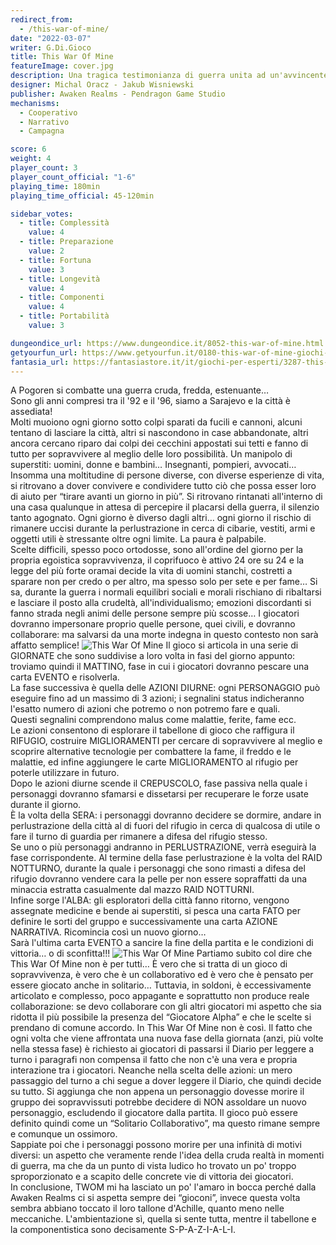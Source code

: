```yaml
---
redirect_from:
  - /this-war-of-mine/
date: "2022-03-07"
writer: G.Di.Gioco
title: This War Of Mine
featureImage: cover.jpg
description: Una tragica testimonianza di guerra unita ad un'avvincente storia che aspetta solo TE per essere raccontata…
designer: Michal Oracz - Jakub Wisniewski
publisher: Awaken Realms - Pendragon Game Studio
mechanisms:
  - Cooperativo
  - Narrativo
  - Campagna

score: 6
weight: 4
player_count: 3
player_count_official: "1-6"
playing_time: 180min
playing_time_official: 45-120min

sidebar_votes:
  - title: Complessità
    value: 4
  - title: Preparazione
    value: 2
  - title: Fortuna
    value: 3
  - title: Longevità
    value: 4
  - title: Componenti
    value: 4
  - title: Portabilità
    value: 3

dungeondice_url: https://www.dungeondice.it/8052-this-war-of-mine.html
getyourfun_url: https://www.getyourfun.it/0180-this-war-of-mine-giochi-avventura.html
fantasia_url: https://fantasiastore.it/it/giochi-per-esperti/3287-this-war-of-mine.html
---
```


<Setting>
  A Pogoren si combatte una guerra cruda, fredda, estenuante…
  <br />
  Sono gli anni compresi tra il '92 e il '96, siamo a Sarajevo e la città è
  assediata!
  <br />
  Molti muoiono ogni giorno sotto colpi sparati da fucili e cannoni, alcuni
  tentano di lasciare la città, altri si nascondono in case abbandonate, altri
  ancora cercano riparo dai colpi dei cecchini appostati sui tetti e fanno di
  tutto per sopravvivere al meglio delle loro possibilità. Un manipolo di
  superstiti: uomini, donne e bambini… Insegnanti, pompieri, avvocati… Insomma
  una moltitudine di persone diverse, con diverse esperienze di vita, si
  ritrovano a dover convivere e condividere tutto ciò che possa esser loro di
  aiuto per “tirare avanti un giorno in più”. Si ritrovano rintanati all'interno
  di una casa qualunque in attesa di percepire il placarsi della guerra, il
  silenzio tanto agognato. Ogni giorno è diverso dagli altri… ogni giorno il
  rischio di rimanere uccisi durante la perlustrazione in cerca di cibarie,
  vestiti, armi e oggetti utili è stressante oltre ogni limite. La paura è
  palpabile.
  <br />
  Scelte difficili, spesso poco ortodosse, sono all'ordine del giorno per la
  propria egoistica sopravvivenza, il coprifuoco è attivo 24 ore su 24 e la
  legge del più forte oramai decide la vita di uomini stanchi, costretti a
  sparare non per credo o per altro, ma spesso solo per sete e per fame… Si sa,
  durante la guerra i normali equilibri sociali e morali rischiano di ribaltarsi
  e lasciare il posto alla crudeltà, all'individualismo; emozioni discordanti si
  fanno strada negli animi delle persone sempre più scosse… I giocatori dovranno
  impersonare proprio quelle persone, quei civili, e dovranno collaborare: ma
  salvarsi da una morte indegna in questo contesto non sarà affatto semplice!
</Setting>

<img src="./game1.jpg?t=1" alt="This War Of Mine" />

<Rules>
  Il gioco si articola in una serie di GIORNATE che sono suddivise a loro volta
  in fasi del giorno appunto: troviamo quindi il MATTINO, fase in cui i
  giocatori dovranno pescare una carta EVENTO e risolverla.
  <br />
  La fase successiva è quella delle AZIONI DIURNE: ogni PERSONAGGIO può eseguire
  fino ad un massimo di 3 azioni; i segnalini status indicheranno l'esatto
  numero di azioni che potremo o non potremo fare e quali.
  <br />
  Questi segnalini comprendono malus come malattie, ferite, fame ecc.
  <br />
  Le azioni consentono di esplorare il tabellone di gioco che raffigura il
  RIFUGIO, costruire MIGLIORAMENTI per cercare di sopravvivere al meglio e
  scoprire alternative tecnologie per combattere la fame, il freddo e le
  malattie, ed infine aggiungere le carte MIGLIORAMENTO al rifugio per poterle
  utilizzare in futuro.
  <br />
  Dopo le azioni diurne scende il CREPUSCOLO, fase passiva nella quale i
  personaggi dovranno sfamarsi e dissetarsi per recuperare le forze usate
  durante il giorno.
  <br />
  È la volta della SERA: i personaggi dovranno decidere se dormire, andare in
  perlustrazione della città al di fuori del rifugio in cerca di qualcosa di
  utile o fare il turno di guardia per rimanere a difesa del rifugio stesso.
  <br />
  Se uno o più personaggi andranno in PERLUSTRAZIONE, verrà eseguirà la fase
  corrispondente. Al termine della fase perlustrazione è la volta del RAID
  NOTTURNO, durante la quale i personaggi che sono rimasti a difesa del rifugio
  dovranno vendere cara la pelle per non essere sopraffatti da una minaccia
  estratta casualmente dal mazzo RAID NOTTURNI.
  <br />
  Infine sorge l'ALBA: gli esploratori della città fanno ritorno, vengono
  assegnate medicine e bende ai superstiti, si pesca una carta FATO per definire
  le sorti del gruppo e successivamente una carta AZIONE NARRATIVA. Ricomincia
  così un nuovo giorno…
  <br />
  Sarà l'ultima carta EVENTO a sancire la fine della partita e le condizioni di
  vittoria… o di sconfitta!!!
</Rules>

<img src="./game2.jpg?t=1" alt="This War Of Mine" />

<Feedback>
  Partiamo subito col dire che This War Of Mine non è per tutti… È vero che si
  tratta di un gioco di sopravvivenza, è vero che è un collaborativo ed è vero
  che è pensato per essere giocato anche in solitario… Tuttavia, in soldoni, è
  eccessivamente articolato e complesso, poco appagante e soprattutto non
  produce reale collaborazione: se devo collaborare con gli altri giocatori mi
  aspetto che sia ridotta il più possibile la presenza del “Giocatore Alpha” e
  che le scelte si prendano di comune accordo. In This War Of Mine non è così.
  Il fatto che ogni volta che viene affrontata una nuova fase della giornata
  (anzi, più volte nella stessa fase) è richiesto ai giocatori di passarsi il
  Diario per leggere a turno i paragrafi non compensa il fatto che non c'è una
  vera e propria interazione tra i giocatori. Neanche nella scelta delle azioni:
  un mero passaggio del turno a chi segue a dover leggere il Diario, che quindi
  decide su tutto. Si aggiunga che non appena un personaggio dovesse morire il
  gruppo dei sopravvissuti potrebbe decidere di NON assoldare un nuovo
  personaggio, escludendo il giocatore dalla partita. Il gioco può essere
  definito quindi come un “Solitario Collaborativo”, ma questo rimane sempre e
  comunque un ossimoro.
  <br />
  Sappiate poi che i personaggi possono morire per una infinità di motivi
  diversi: un aspetto che veramente rende l'idea della cruda realtà in momenti
  di guerra, ma che da un punto di vista ludico ho trovato un po' troppo
  sproporzionato e a scapito delle concrete vie di vittoria dei giocatori.
  <br />
  In conclusione, TWOM mi ha lasciato un po' l'amaro in bocca perché dalla
  Awaken Realms ci si aspetta sempre dei “gioconi”, invece questa volta sembra
  abbiano toccato il loro tallone d'Achille, quanto meno nelle meccaniche.
  L'ambientazione sì, quella si sente tutta, mentre il tabellone e la
  componentistica sono decisamente S-P-A-Z-I-A-L-I.
</Feedback>

<Instagram id="Cay_rpRD7hM" />
